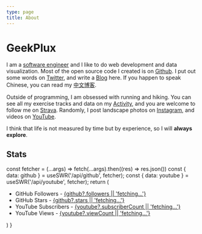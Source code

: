 ```yaml
---
type: page
title: About
---
```


# GeekPlux

I am a [software engineer](https://www.linkedin.com/in/geekplux/) and I like to do web development and data visualization. Most of the open source code I created is on [Github](https://github.com/geekplux). I put out some words on [Twitter](https://twitter.com/geekplux), and write a [Blog](https://geekplux.com) here. If you happen to speak Chinese, you can read my [中文博客](https://geekplux.com).

Outside of programming, I am obsessed with running and hiking. You can see all my exercise tracks and data on my [Activity](https://activities.geekplux.com), and you are welcome to follow me on [Strava](https://www.strava.com/athletes/geekplux). Randomly, I post landscape photos on [Instagram](https://www.instagram.com/geekplux/), and videos on [YouTube](https://www.youtube.com/c/geekplux).

I think that life is not measured by time but by experience, so I will **always explore**.


## Stats

  const fetcher = (...args) => fetch(...args).then((res) => res.json())
  const { data: github } = useSWR('/api/github', fetcher);
  const { data: youtube } = useSWR('/api/youtube', fetcher);
  return (<ul>
    <li>GitHub Followers - <a href="https://github.com/geekplux">{github?.followers || 'fetching...'}</a></li>
    <li>GitHub Stars - <a href="https://github.com/geekplux">{github?.stars || 'fetching...'}</a></li>
    <li>YouTube Subscribers - <a href="https://youtube.com/c/geekplux">{youtube?.subscriberCount || 'fetching...'}</a></li>
    <li>YouTube Views - <a href="https://youtube.com/c/geekplux">{youtube?.viewCount || 'fetching...'}</a></li>
  </ul>)
}

<Stats />

